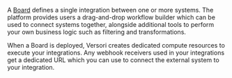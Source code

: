 A [Board](/legacy/concepts/boards) defines a single integration between one or more systems. The platform provides users
a drag-and-drop workflow builder which can be used to connect systems together, alongside additional tools to perform
your own business logic such as filtering and transformations.

When a Board is deployed, Versori creates dedicated compute resources to execute your integrations. Any webhook
receivers used in your integrations get a dedicated URL which you can use to connect the external system to your
integration.
